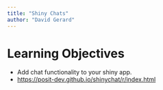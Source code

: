 ```yaml
---
title: "Shiny Chats"
author: "David Gerard"
---
```


# Learning Objectives

- Add chat functionality to your shiny app.
- <https://posit-dev.github.io/shinychat/r/index.html>
